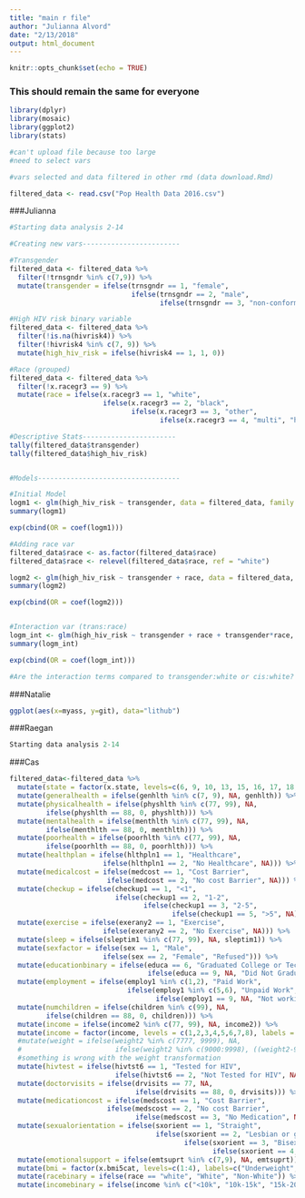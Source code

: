 ```yaml
---
title: "main r file"
author: "Julianna Alvord"
date: "2/13/2018"
output: html_document
---
```


```r
knitr::opts_chunk$set(echo = TRUE)
```

### This should remain the same for everyone
```r
library(dplyr)
library(mosaic)
library(ggplot2)
library(stats)

#can't upload file because too large
#need to select vars

#vars selected and data filtered in other rmd (data download.Rmd)

filtered_data <- read.csv("Pop Health Data 2016.csv")
```

###Julianna
```r
#Starting data analysis 2-14

#Creating new vars------------------------

#Transgender
filtered_data <- filtered_data %>%
  filter(!trnsgndr %in% c(7,9)) %>%
  mutate(transgender = ifelse(trnsgndr == 1, "female", 
                              ifelse(trnsgndr == 2, "male", 
                                     ifelse(trnsgndr == 3, "non-conforming", "Cis"))))

#High HIV risk binary variable 
filtered_data <- filtered_data %>%
  filter(!is.na(hivrisk4)) %>%
  filter(!hivrisk4 %in% c(7, 9)) %>%
  mutate(high_hiv_risk = ifelse(hivrisk4 == 1, 1, 0))

#Race (grouped) 
filtered_data <- filtered_data %>%
  filter(!x.racegr3 == 9) %>%
  mutate(race = ifelse(x.racegr3 == 1, "white", 
                       ifelse(x.racegr3 == 2, "black", 
                              ifelse(x.racegr3 == 3, "other", 
                                     ifelse(x.racegr3 == 4, "multi", "hispanic")))))

#Descriptive Stats-----------------------
tally(filtered_data$transgender)
tally(filtered_data$high_hiv_risk)


#Models-----------------------------------

#Initial Model
logm1 <- glm(high_hiv_risk ~ transgender, data = filtered_data, family = binomial)
summary(logm1)

exp(cbind(OR = coef(logm1)))

#Adding race var
filtered_data$race <- as.factor(filtered_data$race)
filtered_data$race <- relevel(filtered_data$race, ref = "white")

logm2 <- glm(high_hiv_risk ~ transgender + race, data = filtered_data, family = binomial)
summary(logm2)

exp(cbind(OR = coef(logm2)))


#Interaction var (trans:race) 
logm_int <- glm(high_hiv_risk ~ transgender + race + transgender*race, data = filtered_data, family = binomial)
summary(logm_int)

exp(cbind(OR = coef(logm_int)))

#Are the interaction terms compared to transgender:white or cis:white?
```

###Natalie
```r
ggplot(aes(x=myass, y=git), data="lithub")
```

###Raegan
```r
Starting data analysis 2-14
```

###Cas
```r
filtered_data<-filtered_data %>%
  mutate(state = factor(x.state, levels=c(6, 9, 10, 13, 15, 16, 17, 18, 19, 21, 22, 25, 27, 28, 29, 32, 36, 39, 42, 44, 48, 50, 51, 53, 55, 66), labels=c("California", "Connecticut", "Delaware", "Georgia", "Hawaii", "Idaho", "Illinois", "Indiana", "Iowa", "Kentucky", "Louisiana", "Massachusetts", "Minnesota", "Mississippi", "Missouri", "Nevada", "New York", "Ohio", "Pennsylvania", "Rhode Island", "Texas", "Vermont", "Virginia", "Washington", "Wisconsin", "Guam"))) %>%
  mutate(generalhealth = ifelse(genhlth %in% c(7, 9), NA, genhlth)) %>%
  mutate(physicalhealth = ifelse(physhlth %in% c(77, 99), NA,
         ifelse(physhlth == 88, 0, physhlth))) %>%
  mutate(mentalhealth = ifelse(menthlth %in% c(77, 99), NA,
         ifelse(menthlth == 88, 0, menthlth))) %>%
  mutate(poorhealth = ifelse(poorhlth %in% c(77, 99), NA,
         ifelse(poorhlth == 88, 0, poorhlth))) %>%
  mutate(healthplan = ifelse(hlthpln1 == 1, "Healthcare", 
                       ifelse(hlthpln1 == 2, "No Healthcare", NA))) %>%
  mutate(medicalcost = ifelse(medcost == 1, "Cost Barrier", 
                        ifelse(medcost == 2, "No cost Barrier", NA))) %>%
  mutate(checkup = ifelse(checkup1 == 1, "<1", 
                          ifelse(checkup1 == 2, "1-2", 
                                 ifelse(checkup1 == 3, "2-5",
                                        ifelse(checkup1 == 5, ">5", NA))))) %>%
  mutate(exercise = ifelse(exerany2 == 1, "Exercise", 
                       ifelse(exerany2 == 2, "No Exercise", NA))) %>%
  mutate(sleep = ifelse(sleptim1 %in% c(77, 99), NA, sleptim1)) %>%
  mutate(sexfactor = ifelse(sex == 1, "Male", 
                       ifelse(sex == 2, "Female", "Refused"))) %>%
  mutate(educationbinary = ifelse(educa == 6, "Graduated College or Technical School", 
                                  ifelse(educa == 9, NA, "Did Not Graduate College or Technical School"))) %>%
  mutate(employment = ifelse(employ1 %in% c(1,2), "Paid Work", 
                             ifelse(employ1 %in% c(5,6), "Unpaid Work",
                                    ifelse(employ1 == 9, NA, "Not working")))) %>%
  mutate(numchildren = ifelse(children %in% c(99), NA,
         ifelse(children == 88, 0, children))) %>%
  mutate(income = ifelse(income2 %in% c(77, 99), NA, income2)) %>%
  mutate(income = factor(income, levels = c(1,2,3,4,5,6,7,8), labels = c("<10k", "10k-15k", "15k-20k", "20k-25k", "25k-35k", "35k-50k", "50k-75k", ">75k"))) %>%
  #mutate(weight = ifelse(weight2 %in% c(7777, 9999), NA,
  #                       ifelse(weight2 %in% c(9000:9998), ((weight2-9000)*2.20462), weight2)))
  #something is wrong with the weight transformation
  mutate(hivtest = ifelse(hivtst6 == 1, "Tested for HIV", 
                          ifelse(hivtst6 == 2, "Not Tested for HIV", NA))) %>%
  mutate(doctorvisits = ifelse(drvisits == 77, NA, 
                               ifelse(drvisits == 88, 0, drvisits))) %>%
  mutate(medicationcost = ifelse(medscost == 1, "Cost Barrier", 
                        ifelse(medscost == 2, "No cost Barrier",
                               ifelse(medscost == 3, "No Medication", NA)))) %>%
  mutate(sexualorientation = ifelse(sxorient == 1, "Straight",
                                    ifelse(sxorient == 2, "Lesbian or gay", 
                                           ifelse(sxorient == 3, "Bisexual", 
                                                  ifelse(sxorient == 4, "Other", NA))))) %>%
  mutate(emotionalsupport = ifelse(emtsuprt %in% c(7,9), NA, emtsuprt)) %>%
  mutate(bmi = factor(x.bmi5cat, levels=c(1:4), labels=c("Underweight", "Normal Weight", "Overweight", "Obese"))) %>%
  mutate(racebinary = ifelse(race == "white", "White", "Non-White")) %>%
  mutate(incomebinary = ifelse(income %in% c("<10k", "10k-15k", "15k-20k", "20k-25k"), "Less than $25,000 per year", "Greater than $25,000 per year"))
```




